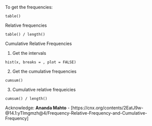 To get the frequencies:

```table()```

Relative frequencies

```table() / length()```

Cumulative Relative Frequencies

1. Get the intervals

```hist(x, breaks = , plot = FALSE)```

2. Get the cumulative frequencies

```cumsum()```

3. Cumulative relative frequeicies

```cumsum() / length()```

Acknowledge: **Ananda Mahto** - [https://cnx.org/contents/2EatJ9w-@14.1:yTlmgmzh@4/Frequency-Relative-Frequency-and-Cumulative-Frequency]
